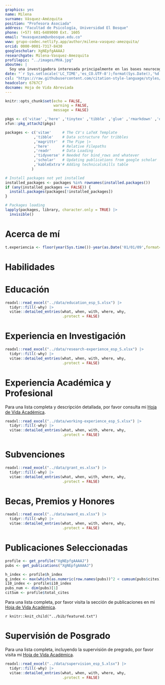 ```yaml
---
graphics: yes
name: Milena
surname: Vásquez-Amézquita
position: "Profesora Asociada"
address: "Facultad de Psicología, Universidad El Bosque"
phone: (+57) 601-6489000 Ext. 1605
email: "mvasquezam@unbosque.edu.co"
www: grupo-codec.netlify.app/author/milena-vasquez-amezquita/
orcid: 0000-0001-7317-8430
googlescholar: XgNEpfgAAAAJ
researchgate: Milena-Vasquez-Amezquita
profilepic: "../images/MVA.jpg"
aboutme: |
  Soy una investigadora interesada principalmente en las bases neurocognitivas del afecto y la sexualidad humana.
date: "`r Sys.setlocale('LC_TIME','es_CO.UTF-8');format(Sys.Date(),'%d de %B de %Y')`"
csl: "https://raw.githubusercontent.com/citation-style-language/styles/master/apa-cv.csl"
headcolor: 6767C7
docname: Hoja de Vida Abreviada
---
```


```r
knitr::opts_chunk$set(echo = FALSE,
                      warning = FALSE,
                      message = FALSE)

pkgs <- c('vitae' ,'here' ,'tinytex' ,'tibble' ,'glue' ,'rmarkdown' ,'dplyr', 'readr' ,'yaml')
xfun::pkg_attach2(pkgs)

packages <- c('vitae'     # The CV's LaTeX Template
             ,'tibble'    # Data sctructure for tribbles
             ,'magrittr'  # The Pipe |>
             ,'here'      # Relative Filepaths
             ,'readr'     # Data Loading
             ,'tidyverse' # Needed for bind_rows and whatever
             ,'scholar'   # Updating publications from google scholar
             ,'kableExtra'# Adding technicalskills table
            )

# Install packages not yet installed
installed_packages <- packages %in% rownames(installed.packages())
if (any(installed_packages == FALSE)) {
  install.packages(packages[!installed_packages])
}

# Packages loading
lapply(packages, library, character.only = TRUE) |>
  invisible()
```

# Acerca de mí

```r
t.experiencia <- floor(year(Sys.time())-year(as.Date('01/01/09',format='%d/%m/%y')) - 1.5)
```

\begin{minipage}[c]{0.85\linewidth}
Psicóloga, Máster en Neurociencias Básicas y Aplicadas y Doctora en Neurociencias. Investigadora asociada activa dentro del grupo \href{https://investigaciones.unbosque.edu.co/codec}{\textit{\textbf{CODEC}: Ciencias Cognitivas y del Comportamiento}} (clasificación  \href{https://scienti.minciencias.gov.co/gruplac/jsp/visualiza/visualizagr.jsp?nro=00000000001446}{\textbf{A1}} en MinCiencias). Profesora Asociada en el \href{https://grupo-codec.netlify.app/labpsiexp/}{\textbf{Laboratorio de Psicología Experimental}} de la \href{https://www.uelbosque.edu.co/psicologia}{Facultad de Psicología} de la \href{https://www.uelbosque.edu.co/}{Universidad El Bosque}. Estancia Postdoctoral en la \href{https://www.cuc.edu.co/}{Universidad de la Costa} con financiación de \href{https://minciencias.gov.co/}{MinCiencias}, Colombia. Me dedico principalmente a la investigación científica formativa y propiamente dicha. He sido directora y codirectora de proyectos de investigación exitosos desde una metodología experimental en neurociencia cognitivo-afectiva con financiación interna y externa, y actualmente dirijo el semillero de investigación \href{https://grupo-codec.netlify.app/sexcog/}{\textit{\textbf{SexCog}: sexualidad y afectividad desde una perspectiva neurocognitiva}}. Tengo experiencia profesional y en docencia universitaria de `r t.experiencia` años, aplicada al desarrollo e implementación de programas de pregrado y posgrado de educación superior relacionados con las bases neurobiológicas y cognitivas del comportamiento humano y he sido tutora y cotutora de trabajos de grado en niveles de pregrado, maestría y doctorado.
\end{minipage} \begin{minipage}[c]{0.15\linewidth}
\begin{flushright} 
\hfill \href{https://grupo-codec.netlify.app/sexcog/}{\includegraphics[width=2.3cm, height=2.3cm]{Logo_SEXCOG.png}} \newline \href{https://investigaciones.unbosque.edu.co/codec}{\includegraphics[width=2.3cm, height=2.3cm]{Logo_CODEC.png}}
\end{flushright}
\end{minipage}

# Habilidades

\begin{cvskills}
  \cvskill
    {Programación}
    {\href{https://www.r-project.org/}{\textbf{R}} (Básico, análisis de datos y generación de gráficos)}

  \cvskill
    {Investigación cuantitativa}
    {Estudios observacionales-correlacionales, Modelos lineales generales simples y mixtos}
  
  \cvskill
    {Técnicas de registro}
    {Rastreo Ocular (principalmente), otras básicas HRV, EEG}

  \cvskill
    {Software}
    {RStudio, Tobii Pro Lab, Qualtrics, Psychomorph, WebmorphR, Mendeley y Zotero}

  \cvskill
    {Languages}
    {Español/Inglés}
\end{cvskills}

# Educación

```r
readxl::read_excel("../data/education_esp_S.xlsx") |>
  tidyr::fill(-why) |>
  vitae::detailed_entries(what, when, with, where, why,
                          .protect = FALSE)
```

# Experiencia en Investigación

```r
readxl::read_excel("../data/research-experience_esp_S.xlsx") |>
  tidyr::fill(-why) |>
  vitae::detailed_entries(what, when, with, where, why,
                          .protect = FALSE)
```

# Experiencia Académica y Profesional

Para una lista completa y descripción detallada, por favor consulta mi [Hoja de Vida Académica](https://jdleongomez.info/es/files/MVA_CV_es.pdf).

```r
readxl::read_excel("../data/working-experience_esp_S.xlsx") |>
  tidyr::fill(-why) |>
  vitae::detailed_entries(what, when, with, where, why,
                          .protect = FALSE)
```

# Subvenciones

```r
readxl::read_excel("../data/grant_es.xlsx") |>
  tidyr::fill(-why) |>
  vitae::detailed_entries(what, when, with, where, why,
                          .protect = FALSE)
```

# Becas, Premios y Honores

```r
readxl::read_excel("../data/award_es.xlsx") |>
  tidyr::fill(-why) |>
  vitae::detailed_entries(what, when, with, where, why,
                          .protect = FALSE)
```

# Publicaciones Seleccionadas

```r
profile <- get_profile("XgNEpfgAAAAJ")
pubs <- get_publications("XgNEpfgAAAAJ")

h_index <- profile$h_index
g_index <- max(which(as.numeric(row.names(pubs))^2 < cumsum(pubs$cites)))
i10_index <- profile$i10_index
pubs_num <- dim(pubs)[1]
citSum <- profile$total_cites
```

\begin{tcolorbox}[enhanced,
        on line, 
        boxsep=4pt, left=0pt,right=0pt,top=0pt,bottom=0pt,
        colframe=white,colback=violet,
        hyperurl={https://scholar.google.com/citations?user=XgNEpfgAAAAJ}]
  
\color{white}
\begin{minipage}[c]{0.195\linewidth}
  \begin{center} \begin{huge} `r h_index` \end{huge}
  \begin{small} Índice \textit{h} \end{small} \end{center} 
\end{minipage} \begin{minipage}[c]{0.195\linewidth}
  \begin{center} \begin{huge} `r g_index` \end{huge}
  \begin{small} Índice \textit{g} \end{small} \end{center}
\end{minipage} \begin{minipage}[c]{0.195\linewidth}
  \begin{center} \begin{huge} `r i10_index` \end{huge}
  \begin{small} Índice i10 \end{small} \end{center}
\end{minipage} \begin{minipage}[c]{0.195\linewidth}
  \begin{center} \begin{huge} `r pubs_num` \end{huge}
  \begin{small} Publicaciones \end{small} \end{center}
\end{minipage} \begin{minipage}[c]{0.195\linewidth}  
  \begin{center} \begin{huge} `r citSum` \end{huge} 
  \begin{small} Citas \end{small} \end{center}
\end{minipage}
\end{tcolorbox}

Para una lista completa, por favor visita la sección de publicaciones en mi [Hoja de Vida Académica](https://jdleongomez.info/es/files/MVA_CV_es.pdf).

\begingroup
\footnotesize
\setlength{\parindent}{-0.5in}
\setlength{\leftskip}{0.5in}

`r knitr::knit_child("../bib/featured.txt")`

\endgroup

# Supervisión de Posgrado

Para una lista completa, incluyendo la supervisión de pregrado, por favor visita mi [Hoja de Vida Académica](https://jdleongomez.info/es/files/MVA_CV_es.pdf).

```r
readxl::read_excel("../data/supervision_esp_S.xlsx") |>
  tidyr::fill(-why) |>
  vitae::detailed_entries(what, when, with, where, why,
                          .protect = FALSE)
```